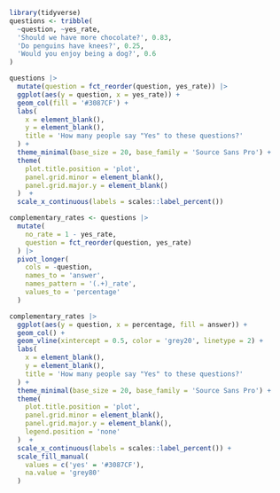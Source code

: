 

```r
library(tidyverse)
questions <- tribble(
  ~question, ~yes_rate,
  'Should we have more chocolate?', 0.83,
  'Do penguins have knees?', 0.25,
  'Would you enjoy being a dog?', 0.6
)
```

```r
questions |> 
  mutate(question = fct_reorder(question, yes_rate)) |> 
  ggplot(aes(y = question, x = yes_rate)) +
  geom_col(fill = '#3087CF') +
  labs(
    x = element_blank(), 
    y = element_blank(),
    title = 'How many people say "Yes" to these questions?'
  ) +
  theme_minimal(base_size = 20, base_family = 'Source Sans Pro') +
  theme(
    plot.title.position = 'plot',
    panel.grid.minor = element_blank(),
    panel.grid.major.y = element_blank()
  )  +
  scale_x_continuous(labels = scales::label_percent())
```


```r
complementary_rates <- questions |> 
  mutate(
    no_rate = 1 - yes_rate,
    question = fct_reorder(question, yes_rate)
  ) |> 
  pivot_longer(
    cols = -question,
    names_to = 'answer',
    names_pattern = '(.+)_rate',
    values_to = 'percentage'
  )
```

```r
complementary_rates |> 
  ggplot(aes(y = question, x = percentage, fill = answer)) +
  geom_col() + 
  geom_vline(xintercept = 0.5, color = 'grey20', linetype = 2) +
  labs(
    x = element_blank(), 
    y = element_blank(),
    title = 'How many people say "Yes" to these questions?'
  ) +
  theme_minimal(base_size = 20, base_family = 'Source Sans Pro') +
  theme(
    plot.title.position = 'plot',
    panel.grid.minor = element_blank(),
    panel.grid.major.y = element_blank(),
    legend.position = 'none'
  )  +
  scale_x_continuous(labels = scales::label_percent()) +
  scale_fill_manual(
    values = c('yes' = '#3087CF'),
    na.value = 'grey80'
  )
```
























